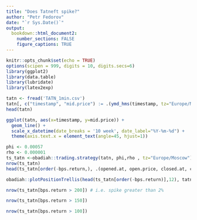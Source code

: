```yaml
---
title: "Does Tatneft spike?"
author: "Petr Fedorov"
date: "`r Sys.Date()`"
output:
  bookdown::html_document2:
    number_sections: FALSE
    figure_captions: TRUE
---
```


```r
knitr::opts_chunk$set(echo = TRUE)
options(scipen = 999, digits = 10, digits.secs=6)
library(ggplot2)
library(data.table)
library(lubridate)
library(latex2exp)
```



```r
tatn <- fread('TATN_1min.csv')
tatn[, c("timestamp", "mid.price") := .(ymd_hms(timestamp, tz="Europe/Moscow"), (bid.price + ask.price)/2)]
head(tatn)
```


```r
ggplot(tatn, aes(x=timestamp, y=mid.price)) + 
  geom_line() +
  scale_x_datetime(date_breaks = '10 week', date_label="%Y-%m-%d") + 
  theme(axis.text.x = element_text(angle=45, hjust=1))
```



```r
phi <- 0.00057
rho <- 0.000001
ts_tatn <-obadiah::trading.strategy(tatn, phi,rho , tz="Europe/Moscow")
nrow(ts_tatn)
head(ts_tatn[order(-bps.return,), .(opened.at, open.price, closed.at, close.price, bps.return)], 12)
```


```r
obadiah::plotPositionTrellis(head(ts_tatn[order(-bps.return)],12), tatn, around=600)
```

```r
nrow(ts_tatn[bps.return > 200]) # i.e. spike greater than 2%
```


```r
nrow(ts_tatn[bps.return > 150])
```

```r
nrow(ts_tatn[bps.return > 100])
```

